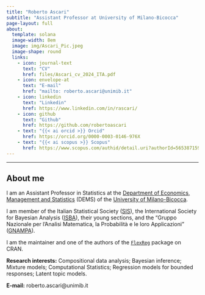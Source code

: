 ---
title: "Roberto Ascari"
subtitle: "Assistant Professor at University of Milano-Bicocca"
page-layout: full
about:
  template: solana
  image-width: 8em
  image: img/Ascari_Pic.jpeg
  image-shape: round
  links:
    - icon: journal-text
      text: "CV"
      href: files/Ascari_cv_2024_ITA.pdf
    - icon: envelope-at
      text: "E-mail"
      href: "mailto: roberto.ascari@unimib.it"
    - icon: linkedin
      text: "Linkedin"
      href: https://www.linkedin.com/in/rascari/
    - icon: github
      text: "Github"
      href: https://github.com/robertoascari
    - text: "{{< ai orcid >}} Orcid"
      href: https://orcid.org/0000-0003-0146-976X
    - text: "{{< ai scopus >}} Scopus"
      href: https://www.scopus.com/authid/detail.uri?authorId=56538715900
---

<!-- {{< fa brands orcid >}} -->

<!-- {{< ai orcid >}} -->

------------------------------------------------------------------------

## About me

I am an Assistant Professor in Statistics at the [Department of Economics, Management and Statistics](https://www.dems.unimib.it/en) (DEMS) of the [University of Milano-Bicocca](https://en.unimib.it).

I am member of the Italian Statistical Society ([SIS](https://www.sis-statistica.it/)), the International Society for Bayesian Analysis ([ISBA](https://bayesian.org/)), their young sections, and the "Gruppo Nazionale per l’Analisi Matematica, la Probabilità e le loro Applicazioni" ([GNAMPA](https://www.altamatematica.it/gnampa/)).

I am the maintainer and one of the authors of the [`FlexReg`](https://cran.r-project.org/web/packages/FlexReg/index.html) package on CRAN.

[**Research interests:**]{.text-primary} Compositional data analysis; Bayesian inference; Mixture models; Computational Statistics; Regression models for bounded responses; Latent topic models.

[**E-mail:**]{.text-primary} roberto.ascari\@unimib.it
